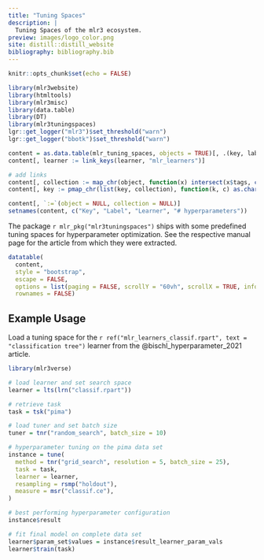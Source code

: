 ```yaml
---
title: "Tuning Spaces"
description: |
  Tuning Spaces of the mlr3 ecosystem.
preview: images/logo_color.png
site: distill::distill_website
bibliography: bibliography.bib
---
```


```r
knitr::opts_chunk$set(echo = FALSE)

library(mlr3website)
library(htmltools)
library(mlr3misc)
library(data.table)
library(DT)
library(mlr3tuningspaces)
lgr::get_logger("mlr3")$set_threshold("warn")
lgr::get_logger("bbotk")$set_threshold("warn")

content = as.data.table(mlr_tuning_spaces, objects = TRUE)[, .(key, label, learner, n_values, object)]
content[, learner := link_keys(learner, "mlr_learners")]

# add links
content[, collection := map_chr(object, function(x) intersect(x$tags, c("default", "rbv2")))]
content[, key := pmap_chr(list(key, collection), function(k, c) as.character(a(href = sprintf("https://mlr3tuningspaces.mlr-org.com/reference/tuning_spaces_%s.html", c), k)))]

content[, `:=`(object = NULL, collection = NULL)]
setnames(content, c("Key", "Label", "Learner", "# hyperparameters"))
```

The package `r mlr_pkg("mlr3tuningspaces")` ships with some predefined tuning spaces for hyperparameter optimization.
See the respective manual page for the article from which they were extracted.

```r
datatable(
  content,
  style = "bootstrap",
  escape = FALSE,
  options = list(paging = FALSE, scrollY = "60vh", scrollX = TRUE, info = FALSE),
  rownames = FALSE)
```

## Example Usage

Load a tuning space for the `r ref("mlr_learners_classif.rpart", text = "classification tree")` learner from the @bischl_hyperparameter_2021 article.

```r
library(mlr3verse)

# load learner and set search space
learner = lts(lrn("classif.rpart"))

# retrieve task
task = tsk("pima")

# load tuner and set batch size
tuner = tnr("random_search", batch_size = 10)

# hyperparameter tuning on the pima data set
instance = tune(
  method = tnr("grid_search", resolution = 5, batch_size = 25),
  task = task,
  learner = learner,
  resampling = rsmp("holdout"),
  measure = msr("classif.ce"),
)

# best performing hyperparameter configuration
instance$result

# fit final model on complete data set
learner$param_set$values = instance$result_learner_param_vals
learner$train(task)
```
